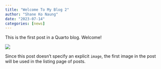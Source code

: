 ```yaml
---
title: "Welcome To My Blog 2"
author: "Shane Ko Naung"
date: "2023-07-14"
categories: [news]
---
```


This is the first post in a Quarto blog. Welcome!

![](thumbnail.jpg)

Since this post doesn't specify an explicit `image`, the first image in the post will be used in the listing page of posts.
